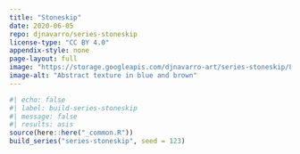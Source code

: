 ```yaml
---
title: "Stoneskip"
date: 2020-06-05
repo: djnavarro/series-stoneskip
license-type: "CC BY 4.0"
appendix-style: none
page-layout: full
image: "https://storage.googleapis.com/djnavarro-art/series-stoneskip/800/stoneskip_01_9.png"
image-alt: "Abstract texture in blue and brown"
---
```

   
::: {.grid}
  
```r
#| echo: false
#| label: build-series-stoneskip
#| message: false
#| results: asis
source(here::here("_common.R"))
build_series("series-stoneskip", seed = 123)
```
   
:::
   
